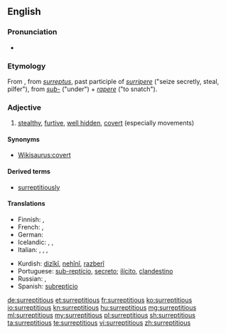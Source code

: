 ==English==

===Pronunciation===
* {{a|US}} {{IPA|/ˌsɜɹ.əpˈtɪʃ.əs/}}

===Etymology===
From {{etyl|la}} {{term|surrepticius||stolen, furtive, clandestine|lang=la}}, from ''[[surreptus]]'', past participle of ''[[surripere]]'' ("seize secretly, steal, pilfer"), from ''[[sub-]]'' ("under") + ''[[rapere]]'' ("to snatch").

===Adjective===
{{en-adj}}

# [[stealth]]y, [[furtive]], [[hidden|well hidden]], [[covert]] (especially movements)

====Synonyms====
* [[Wikisaurus:covert]]

====Derived terms====
* [[surreptitiously]]

====Translations====
{{trans-top|stealthy, furtive, well hidden, covert}}
* Finnish: {{t+|fi|salainen}}, {{t-|fi|salamyhkäinen}}
* French: {{t+|fr|furtif}}, {{t+|fr|subreptice}}
* German: {{t+|de|heimlich}}
* Icelandic: {{t+|is|laumulegur|m}}, {{t+|is|í laumi}}, {{t+|is|leynilegur|m}}
* Italian: {{t+|it|surrettizio}}, {{t+|it|subdolo}}, {{t-|it|furbesco}}, {{t+|it|furtivo}}
{{trans-mid}}
* Kurdish: [[dizîkî]], [[nehînî]], [[razberî]]
* Portuguese: [[sub-reptício]], [[secreto]]; [[ilícito]], [[clandestino]]
* Russian: {{t+|ru|тайный}}, {{t+|ru|скрытый}}
* Spanish: [[subrepticio]]
{{trans-bottom}}

[[de:surreptitious]]
[[et:surreptitious]]
[[fr:surreptitious]]
[[ko:surreptitious]]
[[io:surreptitious]]
[[kn:surreptitious]]
[[hu:surreptitious]]
[[mg:surreptitious]]
[[ml:surreptitious]]
[[my:surreptitious]]
[[pl:surreptitious]]
[[sh:surreptitious]]
[[ta:surreptitious]]
[[te:surreptitious]]
[[vi:surreptitious]]
[[zh:surreptitious]]